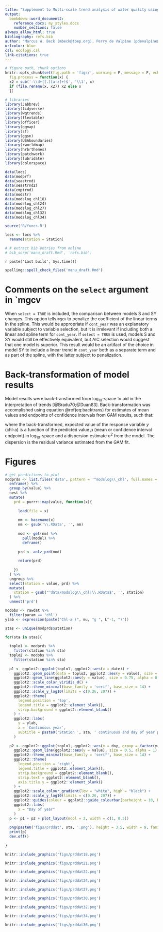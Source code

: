```yaml
---
title: "Supplement to Multi-scale trend analysis of water quality using error propagation of generalized additive models"
output: 
  bookdown::word_document2:
    reference_docx: my_styles.docx
    number_sections: false
always_allow_html: true
bibliography: refs.bib
author: "Marcus W. Beck (mbeck@tbep.org), Perry de Valpine (pdevalpine@berkeley.edu), Rebecca Murphy (rmurphy@chesapeakebay.net), Ian Wren (ianw@sfei.org), Ariella Chelsky (ariellac@sfei.org), Melissa Foley (melissaf@sfei.org), David B. Senn (davids@sfei.org)"
urlcolor: blue
csl: ecology.csl
link-citations: true
---
```



```r
# figure path, chunk options
knitr::opts_chunk$set(fig.path = 'figs/', warning = F, message = F, echo = F, cache = F, dev.args = list(family = 'serif'), dpi = 300, warning = F,
  fig.process = function(x) {
  x2 = sub('-\\d+([.][a-z]+)$', '\\1', x)
  if (file.rename(x, x2)) x2 else x
  })

# libraries
library(Jabbrev)
library(tidyverse)
library(wqtrends)
library(flextable)
library(officer)
library(ggmap)
library(sf)
library(ggsn)
library(USAboundaries)
library(rworldmap)
library(hrbrthemes)
library(patchwork)
library(lubridate)
library(colorspace)

data(locs)
data(modprf)
data(seastrnd)
data(seastrnd2)
data(cmptrnd)
data(modstr)
data(modslog_chl18)
data(modslog_chl24)
data(modslog_chl27)
data(modslog_chl32)
data(modslog_chl34)

source('R/funcs.R')

locs <- locs %>% 
  rename(station = Station)

# # extract bib entries from online
# bib_scrp('manu_draft.Rmd', 'refs.bib')
```

`r paste('Last build', Sys.time())`

```r
spelling::spell_check_files('manu_draft.Rmd')
```

# Comments on the `select` argument in `mgcv

 When `select = TRUE` is included, the comparison between models S and SY changes.  This option tells `mgcv` to penalize the coefficient of the linear terms in the spline.  This would be appropriate if `cont_year` was an explanatory variable subject to variable selection, but it is irrelevant if including both a linear and spline term for `cont_year`.  If `select = TRUE` is used, models S and SY would still be effectively equivalent, but AIC selection would suggest that one model is superior.  This result would be an artifact of the choice in model SY to include a linear trend in `cont_year` both as a separate term and as part of the spline, with the latter subject to penalization.

# Back-transformation of model results

Model results were back-transformed from log$_{10}$-space to aid in the interpretation of trends [@Bradu70;@Duan83]. Back-transformation was accomplished using equation \@ref(eq:backtrans) for estimates of mean values and endpoints of confidence intervals from GAM results, such that:

\begin{equation}
E[y] = 10^{\mu + \frac{\log(10) \sigma^2}{2}}
(\#eq:backtrans)
\end{equation}

where the back-transformed, expected value of the response variable $y$ (chl-a) is a function of the predicted value $\mu$ (mean or confidence interval endpoint) in log$_{10}$-space and a dispersion estimate $\sigma^2$ from the model.  The dispersion is the residual variance estimated from the GAM fit.

# Figures

```r
# get predictions to plot
modprds <- list.files('data', pattern = '^modslog\\_chl', full.names = T) %>% 
  enframe() %>% 
  group_by(value) %>% 
  nest %>% 
  mutate(
    prd = purrr::map(value, function(x){
      
      load(file = x)
      
      nm <- basename(x)
      nm <- gsub('\\.RData', '', nm)
      
      mod <- get(nm) %>% 
        pull(model) %>% 
        deframe()
      
      prd <- anlz_prd(mod)
      
      return(prd)
      
    })
  ) %>% 
  ungroup %>% 
  select(station = value, prd) %>% 
  mutate(
    station = gsub('^data/modslog\\_chl|\\.RData$', '', station)
  ) %>% 
  unnest('prd')

modobs <- rawdat %>% 
  filter(param == 'chl')
ylab <- expression(paste("Chl-a (", mu, "g ", L^-1, ")"))

stas <- unique(modprds$station)

for(sta in stas){
  
  toplo1 <- modprds %>% 
    filter(station %in% sta)
  toplo2 <- modobs %>% 
    filter(station %in% sta)
  
  p1 <- ggplot2::ggplot(toplo1, ggplot2::aes(x = date)) + 
    ggplot2::geom_point(data = toplo2, ggplot2::aes(y = value), size = 0.5, colour = 'grey') +
    ggplot2::geom_line(ggplot2::aes(y = value), size = 0.75, alpha = 0.7) + 
    ggplot2::scale_color_viridis_d() + 
    ggplot2::theme_minimal(base_family = 'serif', base_size = 14) + 
    ggplot2::scale_y_log10(limits = c(0.26, 207)) +
    ggplot2::theme(
      legend.position = 'top', 
      legend.title = ggplot2::element_blank(),
      strip.background = ggplot2::element_blank()
    ) + 
    ggplot2::labs(
      y = ylab,
      x = 'Continuous year', 
      subtitle = paste0('Station ', sta, ' continuous and day of year predictions')
    )
  
  p2 <- ggplot2::ggplot(toplo1, ggplot2::aes(x = doy, group = factor(yr), colour = yr)) + 
    ggplot2::geom_line(ggplot2::aes(y = value), size = 0.5, alpha = 1) + 
    ggplot2::theme_minimal(base_family = 'serif', base_size = 14) + 
    ggplot2::theme(
      legend.position = 'right', 
      legend.title = ggplot2::element_blank(), 
      strip.background = ggplot2::element_blank(), 
      strip.text = ggplot2::element_blank(), 
      axis.title.y = ggplot2::element_blank()
    ) + 
    ggplot2::scale_colour_gradient(low = "white", high = "black") + 
    ggplot2::scale_y_log10(limits = c(0.26, 207)) +
    ggplot2::guides(colour = ggplot2::guide_colourbar(barheight = 10, barwidth = 1)) +
    ggplot2::labs(
      x = "Day of year"
    )
  p <- p1 + p2 + plot_layout(ncol = 2, width = c(1, 0.5))
  
  png(paste0('figs/prddat', sta, '.png'), height = 3.5, width = 9, family = 'serif', units = 'in', res = 400)
  print(p)
  dev.off()
  
}
```

```r
knitr::include_graphics('figs/prddat18.png')
```

```r
knitr::include_graphics('figs/prddat21.png')
```

```r
knitr::include_graphics('figs/prddat22.png')
```

```r
knitr::include_graphics('figs/prddat24.png')
```

```r
knitr::include_graphics('figs/prddat27.png')
```

```r
knitr::include_graphics('figs/prddat30.png')
```

```r
knitr::include_graphics('figs/prddat32.png')
```

```r
knitr::include_graphics('figs/prddat34.png')
```

```r
knitr::include_graphics('figs/prddat36.png')
```
